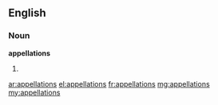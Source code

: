 ==English==

===Noun===
'''appellations'''

# {{plural of|appellation}}

[[ar:appellations]]
[[el:appellations]]
[[fr:appellations]]
[[mg:appellations]]
[[my:appellations]]